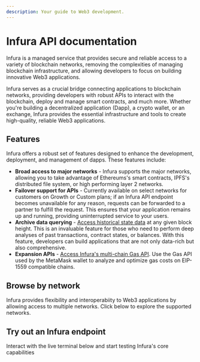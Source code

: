 ```yaml
---
description: Your guide to Web3 development.
---
```



# Infura API documentation

Infura is a managed service that provides secure and reliable access to a variety of blockchain networks, removing
the complexities of managing blockchain infrastructure, and allowing developers to focus on building innovative Web3
applications.

Infura serves as a crucial bridge connecting applications to blockchain networks, providing developers with robust APIs
to interact with the blockchain, deploy and manage smart contracts, and much more.
Whether you're building a decentralized application (Dapp), a crypto wallet, or an exchange, Infura provides the essential
infrastructure and tools to create high-quality, reliable Web3 applications.

## Features

Infura offers a robust set of features designed to enhance the development, deployment, and management of dapps. These features
include:

* **Broad access to major networks** - Infura supports the major networks, allowing you to take advantage of Ethereums's smart
    contracts, IPFS's distributed file system, or high performing layer 2 networks.
* **Failover support for APIs** - Currently available on select networks for customers on Growth or Custom plans; if an Infura API
    endpoint becomes unavailable for any reason, requests can be forwarded to a partner to fulfill the request.
    This ensures that your application remains up and running, providing uninterrupted service to your users.
* **Archive data querying** - [Access historical state data](./networks/ethereum/concepts/archive-data.md) at any given
    block height. This is an invaluable feature for those who need to perform deep analyses of past transactions, contract
    states, or balances. With this feature, developers can build applications that are not only data-rich but also comprehensive.
* **Expansion APIs** -
   [Access Infura's multi-chain Gas API](../api/infura-expansion-apis/gas-api/). Use the Gas API used by the MetaMask wallet to analyze and
    optimize gas costs on EIP-1559 compatible chains.

<head>
<meta httpEquiv="cache-control" content="no-cache" />
<meta httpEquiv="expires" content="0" />
<meta httpEquiv="pragma" content="no-cache" />
</head>

## Browse by network

Infura provides flexibility and interoperabiity to Web3 applications by allowing access to multiple networks. Click below
to explore the supported networks.

<SectionNetworks />

## Try out an Infura endpoint

Interact with the live terminal below and start testing Infura's core capabilities

<CodeTerminal />

